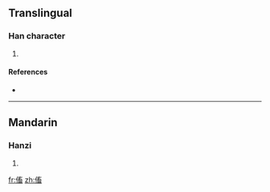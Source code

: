 ==Translingual==

===Han character===
{{Han char|rn=9|rad=人|as=10|sn=12|four=|canj=人卜女田 (OYVW)}}

# {{defn|Han|sort=人10}}

====References====
* {{Han ref|kx=0113.190|dkj=00965|dj=0241.090|hdz=10205.080|uh=5097|ud=20631}}

----

==Mandarin==

===Hanzi===
{{cmn-hanzi|pin=[[chù]] ([[chu4]]), [[róng]] ([[rong2]])|wg=ch'u<sup>4</sup>, jung<sup>2</sup>}}

# {{defn|Mandarin|sort=人10}}

[[fr:傗]]
[[zh:傗]]